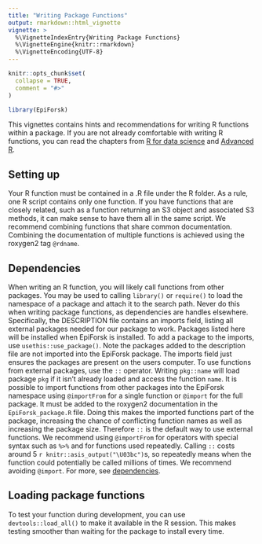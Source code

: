 ---
title: "Writing Package Functions"
output: rmarkdown::html_vignette
vignette: >
  %\VignetteIndexEntry{Writing Package Functions}
  %\VignetteEngine{knitr::rmarkdown}
  %\VignetteEncoding{UTF-8}
---

```{r, include = FALSE}
knitr::opts_chunk$set(
  collapse = TRUE,
  comment = "#>"
)
```

```{r setup, echo=FALSE}
library(EpiForsk)
```

This vignettes contains hints and recommendations for writing R functions within
a package. If you are not already comfortable with writing R functions, you can
read the chapters from [R for data science](https://r4ds.had.co.nz/functions.html)
and [Advanced R](https://adv-r.hadley.nz/functions.html). 

## Setting up
Your R function must be contained in a .R file under the R folder. As a rule, 
one R script contains only one function. If you have functions that are
closely related, such as a function returning an S3 object and associated S3 
methods, it can make sense to have them all in the same script. We recommend 
combining functions that share common documentation. Combining the documentation
of multiple functions is achieved using the roxygen2 tag  `@rdname`.

## Dependencies
When writing an R function, you will likely call functions from other packages.
You may be used to calling `library()` or `require()` to load the namespace of a
package and attach it to the search path. Never do this when writing package
functions, as dependencies are handles elsewhere. Specifically, the DESCRIPTION
file contains an imports field, listing all external packages needed for our
package to work. Packages listed here will be installed when EpiForsk is
installed. To add a package to the imports, use `usethis::use_package()`. Note
the packages added to the description file are not imported into the EpiForsk
package. The imports field just ensures the packages are present on the users
computer. To use functions from external packages, use the `::` operator.
Writing `pkg::name` will load package `pkg` if it isn't already loaded and
access the function `name`. It is possible to import functions from other
packages into the EpiForsk namespace using `@importFrom` for a single function
or `@import` for the full package. It must be added to the roxygen2
documentation in the `EpiForsk_package.R` file. Doing this makes the imported
functions part of the package, increasing the chance of conflicting function
names as well as increasing the package size. Therefore `::` is the default way
to use external functions. We recommend using `@importFrom` for operators with
special syntax such as `%>%` and for functions used repeatedly. Calling `::`
costs around 5 `r knitr::asis_output("\U03bc")`s, so repeatedly means when the
function could potentially be called millions of times. We recommend avoiding
`@import`. For more, see 
[dependencies](https://r-pkgs.org/dependencies-mindset-background.html).

## Loading package functions
To test your function during development, you can use `devtools::load_all()`
to make it available in the R session. This makes testing smoother than
waiting for the package to install every time.
